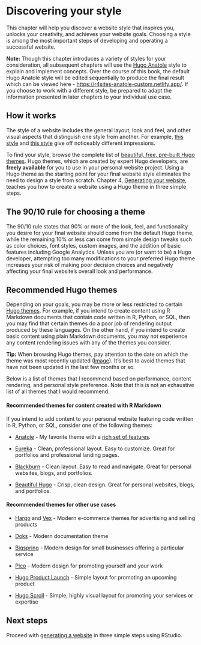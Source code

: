 # Discovering your style {#choose-theme}

This chapter will help you discover a website style that inspires you, unlocks your creativity, and achieves your website goals. Choosing a style is among the most important steps of developing and operating a successful website.

:::design
**Note:** Though this chapter introduces a variety of styles for your consideration, all subsequent chapters will use the [Hugo Anatole](https://themes.gohugo.io/theme/anatole/){target="blank"} style to explain and implement concepts. Over the course of this book, the default Hugo Anatole style will be edited sequentially to produce the final result which can be viewed here - [https://r4sites-anatole-custom.netlify.app/](https://r4sites-anatole-custom.netlify.app/){target="blank"}. If you choose to work with a different style, be prepared to adapt the information presented in later chapters to your individual use case.
:::

## How it works

The style of a website includes the general layout, look and feel, and other visual aspects that distinguish one style from another. For example, [this style](https://themes.gohugo.io/vex-hugo/){target="blank"} and [this style](https://themes.gohugo.io/hugo-split-theme/){target="blank"} give off noticeably different impressions.

To find your style, browse the complete list of [beautiful, free, pre-built Hugo themes](https://themes.gohugo.io/){target="blank"}. Hugo themes, which are created by expert Hugo developers, are **freely available** for you to use in your personal website project. Using a Hugo theme as the starting point for your final website style eliminates the need to design a style from scratch. Chapter 4, [Generating your website](#generate){target="blank"}, teaches you how to create a website using a Hugo theme in three simple steps. 

## The 90/10 rule for choosing a theme

The 90/10 rule states that 90% or more of the look, feel, and functionality you desire for your final website should come from the default Hugo theme, while the remaining 10% or less can come from simple design tweaks such as color choices, font styles, custom images, and the addition of basic features including Google Analytics. Unless you are (or want to be) a Hugo developer, attempting too many modifications to your preferred Hugo theme increases your risk of making poor decision choices and negatively affecting your final website's overall look and performance.

## Recommended Hugo themes

Depending on your goals, you may be more or less restricted to certain [Hugo themes](https://themes.gohugo.io/){target="blank"}. For example, if you intend to create content using R Markdown documents that contain code written in R, Python, or SQL, then you may find that certain themes do a poor job of rendering output produced by these languages. On the other hand, if you intend to create basic content using plain Markdown documents, you may not experience any content rendering issues with any of the themes you consider. 

**Tip:** When browsing Hugo themes, pay attention to the date on which the theme was most recently updated ([Image](https://i.imgur.com/fp7WH6s.png){target="blank"}). It's best to avoid themes that have not been updated in the last few months or so.

Below is a list of themes that I recommend based on performance, content rendering, and personal style preference. Note that this is not an exhaustive list of all themes that I would recommend.

#### Recommended themes for content created with R Markdown {-}

If you intend to add content to your personal website featuring code written in R, Python, or SQL, consider one of the following themes:

- [Anatole](https://themes.gohugo.io/anatole/){target="blank"} - My favorite theme with a [rich set of features](#anatole){target="blank"}.

- [Eureka](https://themes.gohugo.io/hugo-eureka/){target="blank"} - Clean, professional layout. Easy to customize. Great for portfolios and professional landing pages.

- [Blackburn](https://themes.gohugo.io/blackburn/){target="blank"} - Clean layout. Easy to read and navigate. Great for personal websites, blogs, and portfolios.

- [Beautiful Hugo](https://themes.gohugo.io/beautifulhugo/){target="blank"} - Crisp, clean design. Great for personal websites, blogs, and portfolios.

#### Recommended themes for other use cases {-}

- [Hargo](https://themes.gohugo.io/hargo-hugo-ecommerce-theme/){target="blank"} and [Vex](https://themes.gohugo.io/vex-hugo/){target="blank"} - Modern e-commerce themes for advertising and selling products

- [Doks](https://themes.gohugo.io/doks/){target="blank"} - Modern documentation theme

- [Bigspring](https://themes.gohugo.io/bigspring-hugo-startup-theme/){target="blank"} - Modern design for small businesses offering a particular service

- [Pico](https://themes.gohugo.io/hugo-theme-pico/){target="blank"} - Modern design for promoting yourself and your work

- [Hugo Product Launch](https://themes.gohugo.io/hugo-product-launch/){target="blank"} - Simple layout for promoting an upcoming product

- [Hugo Scroll](https://themes.gohugo.io/hugo-scroll/){target="blank"} - Simple, highly visual layout for promoting your services or expertise

## Next steps

Proceed with [generating a website](#generate){target="blank"} in three simple steps using RStudio.


